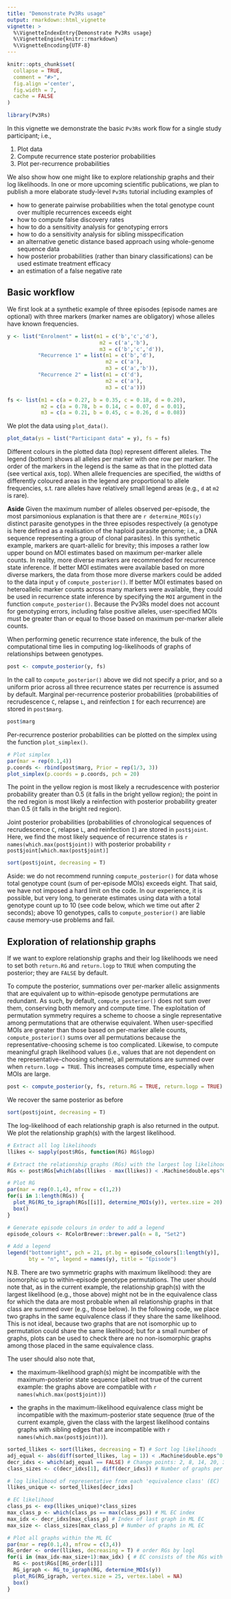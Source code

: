 ```yaml
---
title: "Demonstrate Pv3Rs usage"
output: rmarkdown::html_vignette
vignette: >
  %\VignetteIndexEntry{Demonstrate Pv3Rs usage}
  %\VignetteEngine{knitr::rmarkdown}
  %\VignetteEncoding{UTF-8}
---
```


```r
knitr::opts_chunk$set(
  collapse = TRUE,
  comment = "#>",
  fig.align ='center', 
  fig.width = 7, 
  cache = FALSE
)
```

```r
library(Pv3Rs)
```

In this vignette we demonstrate the basic `Pv3Rs` work flow for a single study
participant; i.e.,

1) Plot data
2) Compute recurrence state posterior probabilities 
3) Plot per-recurrence probabilities 

We also show how one might like to explore relationship graphs and their log
likelihoods. In one or more upcoming scientific publications, we plan to publish
a more elaborate study-level `Pv3Rs` tutorial including examples of

- how to generate pairwise probabilities when the total genotype count over multiple recurrences exceeds eight
- how to compute false discovery rates 
- how to do a sensitivity analysis for genotyping errors
- how to do a sensitivity analysis for sibling misspecification
- an alternative genetic distance based approach using whole-genome sequence data
- how posterior probabilities (rather than binary classifications) can be used estimate treatment efficacy
- an estimation of a false negative rate

## Basic workflow

We first look at a synthetic example of three episodes (episode names are optional) with
three markers (marker names are obligatory) whose alleles have known frequencies.

```r
y <- list("Enrolment" = list(m1 = c('b','c','d'), 
                              m2 = c('a','b'),
                              m3 = c('b','c','d')),
          "Recurrence 1" = list(m1 = c('b','d'), 
                                m2 = c('a'), 
                                m3 = c('a','b')),
          "Recurrence 2" = list(m1 = c('d'), 
                                m2 = c('a'), 
                                m3 = c('a')))

fs <- list(m1 = c(a = 0.27, b = 0.35, c = 0.18, d = 0.20),
           m2 = c(a = 0.78, b = 0.14, c = 0.07, d = 0.01),
           m3 = c(a = 0.21, b = 0.45, c = 0.26, d = 0.08))
```

We plot the data using `plot_data()`. 

```r
plot_data(ys = list("Participant data" = y), fs = fs)
```

Different colours in the plotted data (top) represent different alleles. The
legend (bottom) shows all alleles per marker with one row per marker. The
order of the markers in the legend is the same as that in the plotted data (see
vertical axis, top). When allele frequencies are specified, the widths of
differently coloured areas in the legend are proportional to allele frequencies,
s.t. rare alleles have relatively small legend areas (e.g., `d` at `m2` is rare).

**Aside** Given the maximum number of alleles observed per-episode, the most parsimonious
explanation is that there are `r determine_MOIs(y)` distinct parasite genotypes
in the three episodes respectively (a genotype is here defined as a realisation
of the haploid parasite genome; i.e., a DNA sequence representing a group of
clonal parasites). In this synthetic example, markers are quart-allelic for
brevity; this imposes a rather low upper bound on MOI estimates based on maximum
per-marker allele counts. In reality, more diverse markers are recommended for
recurrence state inference. If better MOI estimates were available based on more
diverse markers, the data from those more diverse markers could be added to the
data input `y` of `compute_posterior()`. If better MOI estimates based on
heteroallelic marker counts across many markers were available, they could be
used in recurrence state inference by specifying the `MOI` argument in the
function `compute_posterior()`. Because the Pv3Rs model does not account for
genotyping errors, including false positive alleles, user-specified MOIs must be
greater than or equal to those based on maximum per-marker allele counts.

When performing genetic recurrence state inference, the bulk of the computational
time lies in computing log-likelihoods of graphs of relationships between
genotypes.

```r
post <- compute_posterior(y, fs)
```

In the call to `compute_posterior()` above we did not specify a prior, and so a
uniform prior across all three recurrence states per recurrence is assumed by
default. Marginal per-recurrence posterior probabilities (probabilities of recrudescence `C`,
relapse `L`, and reinfection `I` for each recurrence) are stored in `post$marg`.

```r
post$marg
```

Per-recurrence posterior probabilities can be plotted on the simplex using the
function `plot_simplex()`.

```r
# Plot simplex
par(mar = rep(0.1,4))
p.coords <- rbind(post$marg, Prior = rep(1/3, 3))
plot_simplex(p.coords = p.coords, pch = 20)
```

The point in the yellow region is most likely a recrudescence with posterior
probability greater than 0.5 (it falls in the bright yellow region); the point
in the red region is most likely a reinfection with posterior probability
greater than 0.5 (it falls in the bright red region).

Joint posterior probabilities (probabilities of chronological sequences of
recrudescence `C`, relapse `L`, and reinfection `I`) are stored in `post$joint`.
Here, we find the most likely sequence of recurrence states is 
`r names(which.max(post$joint))` with posterior probability 
`r post$joint[which.max(post$joint)]`

```r
sort(post$joint, decreasing = T)
```

Aside: we do not recommend running `compute_posterior()` for data whose total
genotype count (sum of per-episode MOIs) exceeds eight. That said, we have not
imposed a hard limit on the code. In our experience, it is possible, but very
long, to generate estimates using data with a total genotype count up to 10 (see
code below, which we time out after 2 seconds); above 10 genotypes, calls to
`compute_posterior()` are liable cause memory-use problems and fail.

## Exploration of relationship graphs 

If we want to explore relationship graphs and their log likelihoods we need to
set both `return.RG` and `return.logp` to `TRUE` when computing the posterior;
they are `FALSE` by default.

To compute the posterior, summations over per-marker allelic assignments that
are equivalent up to within-episode genotype permutations are redundant. As
such, by default, `compute_posterior()` does not sum over them, conserving both
memory and compute time. The exploitation of permutation symmetry requires a
scheme to choose a single representative among permutations that are otherwise
equivalent. When user-specified MOIs are greater than those based on per-marker
allele counts, `compute_posterior()` sums over all permutations because the
representative-choosing scheme is too complicated. Likewise, to compute
meaningful graph likelihood values (i.e., values that are not dependent on the
representative-choosing scheme), all permutations are summed over when
`return.logp = TRUE`. This increases compute time, especially when MOIs are
large.
 

```r
post <- compute_posterior(y, fs, return.RG = TRUE, return.logp = TRUE)
```

We recover the same posterior as before

```r
sort(post$joint, decreasing = T)
```

The log-likelihood of each relationship graph is also returned in the output.
We plot the relationship graph(s) with the largest likelihood. 

```r
# Extract all log likelihoods
llikes <- sapply(post$RGs, function(RG) RG$logp)

# Extract the relationship graphs (RGs) with the largest log likelihood
RGs <- post$RGs[which(abs(llikes - max(llikes)) < .Machine$double.eps^0.5)]

# Plot RG
par(mar = rep(0.1,4), mfrow = c(1,2))
for(i in 1:length(RGs)) {
  plot_RG(RG_to_igraph(RGs[[i]], determine_MOIs(y)), vertex.size = 20)
  box()
}

# Generate episode colours in order to add a legend
episode_colours <- RColorBrewer::brewer.pal(n = 8, "Set2") 

# Add a legend
legend("bottomright", pch = 21, pt.bg = episode_colours[1:length(y)], 
       bty = "n", legend = names(y), title = "Episode")
```

N.B. There are two symmetric graphs with maximum likelihood: they are isomorphic
up to within-episode genotype permutations. The user should note that, as in the
current example, the relationship graph(s) with the largest likelihood (e.g.,
those above) might not be in the equivalence class for which the data are most
probable when all relationship graphs in that class are summed over (e.g., those
below). In the following code, we place two graphs in the same equivalence class
if they share the same likelihood. This is not ideal, because two graphs that
are not isomorphic up to permutation could share the same likelihood; but for a
small number of graphs, plots can be used to check there are no non-isomorphic
graphs among those placed in the same equivalence class.

The user should also note that, 

- the maximum-likelihood graph(s) might be incompatible with the
maximum-posterior state sequence (albeit not true of the current example: the
graphs above are compatible with `r names(which.max(post$joint))`)
<!-- see example in DevFiles/Investigate_Symmetries --> 

- the graphs in the maximum-likelihood equivalence class might be incompatible
with the maximum-posterior state sequence (true of the current example,
given the class with the largest likelihood contains graphs with sibling edges
that are incompatible with `r names(which.max(post$joint))`).

<!-- We suspect one of these cases above has to be false, but we cannot rule out
the possibility that both are true without further exploration -->

```r
sorted_llikes <- sort(llikes, decreasing = T) # Sort log likelihoods
adj_equal <- abs(diff(sorted_llikes, lag = 1)) < .Machine$double.eps^0.5 # Find matches
decr_idxs <- which(adj_equal == FALSE) # Change points: 2, 8, 14, 20, 32, ...
class_sizes <- c(decr_idxs[1], diff(decr_idxs)) # Number of graphs per class

# log likelihood of representative from each 'equivalence class' (EC)
llikes_unique <- sorted_llikes[decr_idxs]

# EC likelihood
class_ps <- exp(llikes_unique)*class_sizes
max_class_p <- which(class_ps == max(class_ps)) # ML EC index 
max_idx <- decr_idxs[max_class_p] # Index of last graph in ML EC
max_size <- class_sizes[max_class_p] # Number of graphs in ML EC

# Plot all graphs within the ML EC 
par(mar = rep(0.1,4), mfrow = c(3,4))
RG_order <- order(llikes, decreasing = T) # order RGs by logl
for(i in (max_idx-max_size+1):max_idx) { # EC consists of the RGs with logl rank 21-32
  RG <- post$RGs[[RG_order[i]]]
  RG_igraph <- RG_to_igraph(RG, determine_MOIs(y))
  plot_RG(RG_igraph, vertex.size = 25, vertex.label = NA)
  box()
}
```





